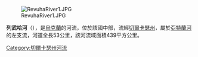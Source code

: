 {{unreferenced|time=2015-09-15T02:12:07+00:00}}
[[Image:RevuhaRiver1.JPG|right]]

'''列武哈河'''（{{lang-uk|Ревуха}}），是[[烏克蘭|烏克蘭]]的河流，位於該國中部，流經[[切爾卡瑟州|切爾卡瑟州]]，屬於[[亞特蘭河|亞特蘭河]]的左支流，河道全長53公里，該河流域面積439平方公里。

{{DEFAULTSORT:Ревуха (притока Ятрані)}}
[[Category:切爾卡瑟州河流|Category:切爾卡瑟州河流]]


{{Ukraine-river-stub}}